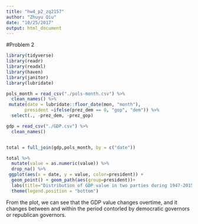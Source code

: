 ```yaml
---
title: "hw4_p2_zq2157"
author: "Zhuyu Qiu"
date: "10/25/2017"
output: html_document
---
```


#Problem 2

```r
library(tidyverse)
library(readr)
library(readxl)
library(haven)
library(janitor)
library(lubridate)
```

```r
pols_month = read_csv("./pols-month.csv") %>%
  clean_names() %>%
 mutate(date = lubridate::floor_date(mon, "month"),
       president =ifelse(prez_dem == 0, "gop", "dem")) %>%
  select(., -prez_dem, -prez_gop)

gdp = read_csv("./GDP.csv") %>%
  clean_names() 


total = full_join(gdp,pols_month, by = c("date")) 
```

```r
total %>%
  mutate(value = as.numeric(value)) %>% 
  drop_na() %>% 
 ggplot(aes(x = date, y = value, color=president)) +
  geom_point() + geom_path(aes(group=president))+
  labs(title="Distribution of GDP value in two parties during 1947-2015",y="GDP value")+
  theme(legend.position = "bottom")
```

From the plot, we can see that the GDP value changes overtime, and it changes between and within the period contorled by democratic governors or republican governors.

